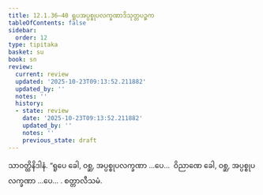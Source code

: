 ```yaml
---
title: 12.1.36–40 ရူပအပ္ပစ္စုပလက္ခဏာဒိသုတ္တပဉ္စက
tableOfContents: false
sidebar:
  order: 12
type: tipitaka
basket: su
book: sn
review:
  current: review
  updated: '2025-10-23T09:13:52.211882'
  updated_by: ''
  notes: ''
  history:
  - state: review
    date: '2025-10-23T09:13:52.211882'
    updated_by: ''
    notes: ''
    previous_state: draft
---
```



<ReviewStatus review={frontmatter.review} showDetails={true} />

<HypothesisAnnotation frontmatter={frontmatter} />

<DynamicBreadcrumb />

<Division number="642–646" book="sn" e="ch" v="18" p="377">

<Paragraph number="1265" book="sn">
သာဝတ္ထိနိဒါနံ. “ရူပေ ခေါ, ဝစ္ဆ, အပ္ပစ္စုပလက္ခဏာ …ပေ…  ဝိညာဏေ ခေါ, ဝစ္ဆ, အပ္ပစ္စုပလက္ခဏာ …ပေ… . စတ္တာလီသမံ.
</Paragraph>
</Division>